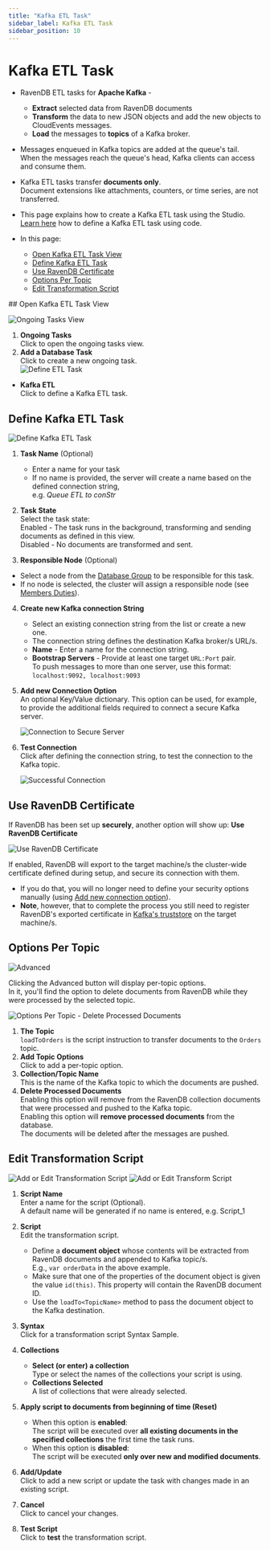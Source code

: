 ```yaml
---
title: "Kafka ETL Task"
sidebar_label: Kafka ETL Task
sidebar_position: 10
---
```



# Kafka ETL Task
<Admonition type="note" title="Note">

* RavenDB ETL tasks for **Apache Kafka** -  
   * **Extract** selected data from RavenDB documents  
   * **Transform** the data to new JSON objects and add the new objects to CloudEvents messages.  
   * **Load** the messages to **topics** of a Kafka broker.  
 
* Messages enqueued in Kafka topics are added at the queue's tail.  
  When the messages reach the queue's head, Kafka clients can access and consume them.  
 
* Kafka ETL tasks transfer **documents only**.  
  Document extensions like attachments, counters, or time series, are not transferred.  
 
* This page explains how to create a Kafka ETL task using the Studio.  
  [Learn here](../../../../server/ongoing-tasks/etl/queue-etl/kafka) how to define a Kafka ETL task using code.  

* In this page:  
  * [Open Kafka ETL Task View](../../../../studio/database/tasks/ongoing-tasks/kafka-etl-task#open-kafka-etl-task-view)  
  * [Define Kafka ETL Task](../../../../studio/database/tasks/ongoing-tasks/kafka-etl-task#define-kafka-etl-task)  
  * [Use RavenDB Certificate](../../../../studio/database/tasks/ongoing-tasks/kafka-etl-task#use-ravendb-certificate)  
  * [Options Per Topic](../../../../studio/database/tasks/ongoing-tasks/kafka-etl-task#options-per-topic)  
  * [Edit Transformation Script](../../../../studio/database/tasks/ongoing-tasks/kafka-etl-task#edit-transformation-script)  

</Admonition>
## Open Kafka ETL Task View

![Ongoing Tasks View](./assets/ongoing-tasks.png)

1. **Ongoing Tasks**  
   Click to open the ongoing tasks view.  
2. **Add a Database Task**  
   Click to create a new ongoing task.  
![Define ETL Task](./assets/kafka_task-selection.png)

* **Kafka ETL**  
  Click to define a Kafka ETL task.  
   


## Define Kafka ETL Task

![Define Kafka ETL Task](./assets/kafka_etl-define-task.png)

1. **Task Name** (Optional)  
   * Enter a name for your task  
   * If no name is provided, the server will create a name based on the defined connection string,  
     e.g. *Queue ETL to conStr*  

2. **Task State**  
   Select the task state:  
   Enabled - The task runs in the background, transforming and sending documents as defined in this view.  
   Disabled - No documents are transformed and sent.  

3. **Responsible Node** (Optional)  
  * Select a node from the [Database Group](../../../../studio/database/settings/manage-database-group) to be responsible for this task.  
  * If no node is selected, the cluster will assign a responsible node (see [Members Duties](../../../../studio/database/settings/manage-database-group#database-group-topology---members-duties)).  

4. **Create new Kafka connection String**  
    * Select an existing connection string from the list or create a new one.  
    * The connection string defines the destination Kafka broker/s URL/s.  
    * **Name** - Enter a name for the connection string.  
    * **Bootstrap Servers** - Provide at least one target `URL:Port` pair.  
      To push messages to more than one server, use this format: `localhost:9092, localhost:9093`

5. **Add new Connection Option**  
   An optional Key/Value dictionary.
   This option can be used, for example, to provide the additional fields required 
   to connect a secure Kafka server.  
   
     ![Connection to Secure Server](./assets/kafka_connection-string_connection-options.png)

6. **Test Connection**  
   Click after defining the connection string, to test the connection to 
   the Kafka topic.  

     ![Successful Connection](./assets/kafka_successful-connection.png)

  

## Use RavenDB Certificate

If RavenDB has been set up **securely**, another option will show up: **Use RavenDB Certificate**

![Use RavenDB Certificate](./assets/kafka_use-ravenDB-certificate.png)

If enabled, RavenDB will export to the target machine/s the cluster-wide 
certificate defined during setup, and secure its connection with them.  

* If you do that, you will no longer need to define your security options manually 
  (using [Add new connection option](../../../../studio/database/tasks/ongoing-tasks/kafka-etl-task#define-kafka-etl-task)).  
* **Note**, however, that to complete the process you still need to register RavenDB's 
  exported certificate in [Kafka's truststore](https://kafka.apache.org/documentation/streams/developer-guide/security.html) 
  on the target machine/s.  



## Options Per Topic

![Advanced](./assets/kafka_click-for-advanced-options.png)

Clicking the Advanced button will display per-topic options.  
In it, you'll find the option to delete documents from RavenDB 
while they were processed by the selected topic.  

![Options Per Topic - Delete Processed Documents](./assets/kafka_options-per-topic.png)

1. **The Topic**  
   `loadToOrders` is the script instruction to transfer documents to the `Orders` topic.  
2. **Add Topic Options**  
   Click to add a per-topic option.  
3. **Collection/Topic Name**  
   This is the name of the Kafka topic to which the documents are pushed.  
4. **Delete Processed Documents**  
   Enabling this option will remove from the RavenDB collection documents that 
   were processed and pushed to the Kafka topic.  
   <Admonition type="warning" title="Warning">
    Enabling this option will **remove processed documents** from the database.  
    The documents will be deleted after the messages are pushed.  
   </Admonition>




## Edit Transformation Script

![Add or Edit Transformation Script](./assets/add-or-edit-script.png)
![Add or Edit Transform Script](./assets/kafka_transformation-script.png)

1. **Script Name**  
   Enter a name for the script (Optional).  
   A default name will be generated if no name is entered, e.g. Script_1  

2. **Script**  
   Edit the transformation script.  
   * Define a **document object** whose contents will be extracted from 
     RavenDB documents and appended to Kafka topic/s.  
     E.g., `var orderData` in the above example.  
   * Make sure that one of the properties of the document object 
     is given the value `id(this)`. This property will contain the 
     RavenDB document ID.  
   * Use the `loadTo<TopicName>` method to pass the document object 
     to the Kafka destination.  

3. **Syntax**  
   Click for a transformation script Syntax Sample.  

4. **Collections**  
    * **Select (or enter) a collection**  
      Type or select the names of the collections your script is using.  
    * **Collections Selected**  
      A list of collections that were already selected.  

5. **Apply script to documents from beginning of time (Reset)**  
    * When this option is **enabled**:  
      The script will be executed over **all existing documents in the 
      specified collections** the first time the task runs.  
    * When this option is **disabled**:  
      The script will be executed **only over new and modified documents**.  

6. **Add/Update**  
   Click to add a new script or update the task with changes made in an existing script.  

7. **Cancel**  
   Click to cancel your changes.  

8. **Test Script**  
   Click to **test** the transformation script.  



